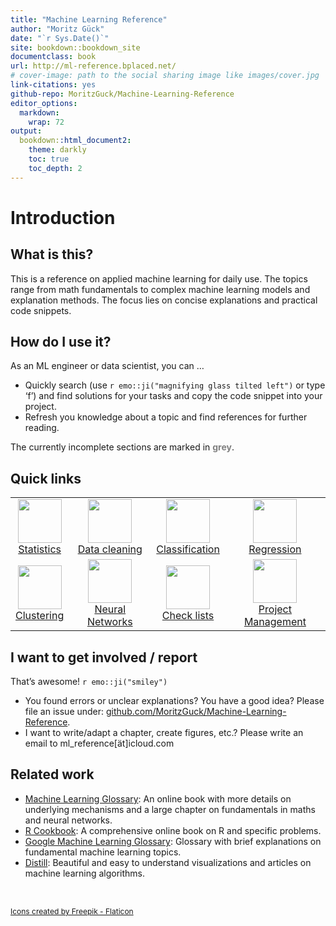 ```yaml
---
title: "Machine Learning Reference"
author: "Moritz Gück"
date: "`r Sys.Date()`"
site: bookdown::bookdown_site
documentclass: book
url: http://ml-reference.bplaced.net/
# cover-image: path to the social sharing image like images/cover.jpg
link-citations: yes
github-repo: MoritzGuck/Machine-Learning-Reference
editor_options: 
  markdown: 
    wrap: 72
output:
  bookdown::html_document2:
    theme: darkly
    toc: true
    toc_depth: 2
---
```


# Introduction {.unnumbered}

## What is this? {.unlisted .unnumbered}

This is a reference on applied machine learning for daily use. The
topics range from math fundamentals to complex machine learning models
and explanation methods. The focus lies on concise explanations and practical code snippets.

## How do I use it? {.unlisted .unnumbered}

As an ML engineer or data scientist, you can ...

- Quickly search (use `r emo::ji("magnifying glass tilted left")` or type 'f') and find solutions for your tasks and copy the code snippet into your project.
- Refresh you knowledge about a topic and find references for further reading.

The currently incomplete sections are marked in <b><font color="grey">grey</font></b>.

## Quick links {.unlisted .unnumbered}

<table style="background-color: transparent;">
  <tr style="background-color: transparent; border: none;">
    <td align="center" style="border: none;"> 
      <a href="probability-theory-linear-algebra.html"><img src="figures/raw_buttons/graphs.png" width="70" height="70"> <br> Statistics <br>
      </td>
    <td align="center" style="border: none;"> 
      <a href="data-representation-analysis-processing.html#preprocessing-data"><img src="figures/raw_buttons/data-cleaning.png" width="70" height="70"> <br> Data cleaning
      </td>
    <td align="center" style="border: none;"> 
      <a href="classification-methods.html#classification-algorithms"><img src="figures/raw_buttons/hierarchical-structure.png" width="70" height="70"> <br> Classification
      </td>
      <td align="center" style="border: none;"> <a href="classification-methods.html#regression"><img src="figures/raw_buttons/regression.png" width="70" height="70"> <br> Regression</td>
  </tr>
  <tr style="background-color: transparent; border: none;">
    <td align="center" style="border: none;"> 
      <a href="unsupervised-learning.html#custering-methods"><img src="figures/raw_buttons/cluster.png" width="70" height="70"> <br> Clustering
      </td>
    <td align="center" style="border: none;"> 
      <a href="neural-networks.html"><img src="figures/raw_buttons/deep-learning.png" width="70" height="70"> <br> Neural Networks
      </td>
    <td align="center" style="border: none;"> 
      <a href="checklists.html"><img src="figures/raw_buttons/check-list.png" width="70" height="70"> <br> Check lists
      </td>
    <td align="center" style="border: none;"> 
      <a href="ml-project-management.html"><img src="figures/raw_buttons/team.png" width="70" height="70"> <br> Project Management
     </td>
  </tr>
</table>


## I want to get involved / report {.unlisted .unnumbered}

That's awesome! `r emo::ji("smiley")`

- You found errors or unclear explanations? You have a good idea? Please file an issue under:
[github.com/MoritzGuck/Machine-Learning-Reference](https://github.com/MoritzGuck/Machine-Learning-Reference).
- I want to write/adapt a chapter, create figures, etc.? Please write an email to ml_reference[ät]icloud.com

## Related work {.unlisted .unnumbered}

- [Machine Learning Glossary](https://ml-cheatsheet.readthedocs.io/en/latest/index.html): An online book with more details on underlying mechanisms and a large chapter on fundamentals in maths and neural networks. \
- [R Cookbook](https://rc2e.com/): A comprehensive online book on R and specific problems. \
- [Google Machine Learning Glossary](https://developers.google.com/machine-learning/glossary/): Glossary with brief explanations on fundamental machine learning topics. \
- [Distill](https://distill.pub/): Beautiful and easy to understand visualizations and articles on machine learning algorithms. 

\ 
\ 

<p style="font-size: 12px;">
  <a href="https://www.flaticon.com/free-icons/graph" title="graph icons">Icons
created by Freepik - Flaticon</a>
</p>


